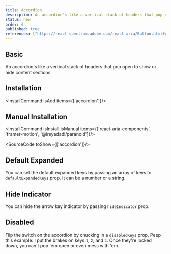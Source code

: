 ```yaml
---
title: Accordion
description: An accordion's like a vertical stack of headers that pop open to show or hide content sections.
status: new
order: 6
published: true
references: ["https://react-spectrum.adobe.com/react-aria/Button.html#props", "https://www.framer.com/motion/animate-presence/"]
---
```


## Basic
An accordion's like a vertical stack of headers that pop open to show or hide content sections.
<How isCenter={false} toUse="controls/accordion-demo" />

## Installation
<InstallCommand isAdd items={['accordion']}/>

## Manual Installation

<InstallCommand isInstall isManual items={['react-aria-components', 'framer-motion', '@irsyadadl/paranoid']}/>

<SourceCode toShow={['accordion']}/>

## Default Expanded
You can set the default expanded keys by passing an array of keys to `defaultExpandedKeys` prop. It can be a number or a string.
<How isCenter={false} toUse="controls/accordion-default-expand-demo" />

## Hide Indicator
You can hide the arrow key indicator by passing `hideIndicator` prop.
<How isCenter={false} toUse="controls/accordion-hide-indicator-demo" />

## Disabled
Flip the switch on the accordion by chucking in a `disabledKeys` prop. Peep this example: I put the brakes on keys `1`, `2`, and `4`. Once they're locked down, you can't pop 'em open or even mess with 'em.
<How isCenter={false} toUse="controls/accordion-disabled-demo" />
